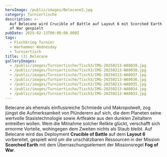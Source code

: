 ```yaml
---
heroImage: /public/images/Belecane2.jpg
category: Turniertische
description: >-
  Auf Belecane wird Crucible of Battle auf Layout 6 mit Scorched Earth und Fog
  of War gespielt
pubDate: 2025-02-13T00:00:00.000Z
tags:
  - Fischkrieg Turnier
  - Warhammer Wednesday
  - Turniertisch
title: (3) Belecane
galleryImages:
  - /public/images/Turniertische/Tisch3/IMG-20250213-WA0039.jpg
  - /public/images/Turniertische/Tisch3/IMG-20250213-WA0038.jpg
  - /public/images/Turniertische/Tisch3/IMG-20250213-WA0037.jpg
  - /public/images/Turniertische/Tisch3/IMG-20250213-WA0036.jpg
  - /public/images/Turniertische/Tisch3/IMG-20250213-WA0035.jpg
  - /public/images/Turniertische/Tisch3/IMG-20250213-WA0034.jpg
  - /public/images/Turniertische/Tisch3/IMG-20250213-WA0033.jpg
---
```


Belecane als ehemals einflussreiche Schmiede und Makropolwelt, zog jüngst die Aufmerksamkeit von Plünderern auf sich, die dem Planeten seine wertvolle Stasistechnologie sowie Artfeakte aus den dunklen Zeitaltern entreißen wollen. Wem die Mitnahme solcher Relikte glückt, verschafft sich ernorme Vorteile, wohingegen dem Zweiten nichts als Staub bleibt. Auf Belecane wird das Deployment **Crucible of Battle** auf dem **Layout 6** vorbereitet, gespielt wird um die unschätzbaren Ressourcen in der Mission **Scorched Earth** mit dem Überraschungselement der Missionsregel **Fog of War**.
